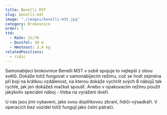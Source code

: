 ```yaml
---
title: Benelli M3T
slug: benelli-m3t
image: "./images/benelli-m3t.jpg"
category: Brokovnice
order: 1
ttd:
  - Ráže: 12/76
  - Dostřel: 50 m
  - Hmotnost: 3,4 kg
relatedPositions:
  - ridic
---
```


Samonabíjecí brokovnice Benelli M3T v sobě spojuje to nejlepší z obou světů. Dokáže totiž fungovat v samonabíjecím režimu, což se hodí zejména při boji na krátkou vzdálenost, na kterou dokáže vychrlit svých 8 nábojů tak rychle, jak jen dokážeš mačkat spoušť. Anebo v opakovacím režimu použít jakýkoliv speciální náboj - třeba na vyrážení dveří.

U nás jsou jimi vybaveni, jako svou doplňkovou zbraní, řidiči-výsadkáři. V operacích bez vozidel totiž fungují jako čelní pátrači.
